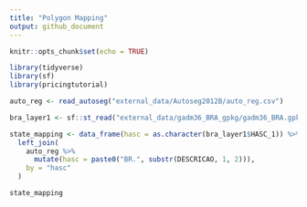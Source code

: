 ```yaml
---
title: "Polygon Mapping"
output: github_document
---
```


```r
knitr::opts_chunk$set(echo = TRUE)
```

```r
library(tidyverse)
library(sf)
library(pricingtutorial)

auto_reg <- read_autoseg("external_data/Autoseg2012B/auto_reg.csv")

bra_layer1 <- sf::st_read("external_data/gadm36_BRA_gpkg/gadm36_BRA.gpkg", layer = "gadm36_BRA_1")

state_mapping <- data_frame(hasc = as.character(bra_layer1$HASC_1)) %>%
  left_join(
    auto_reg %>%
      mutate(hasc = paste0("BR.", substr(DESCRICAO, 1, 2))),
    by = "hasc"
  )

state_mapping
```